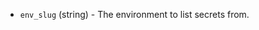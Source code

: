 <!-- Code generated from the comments of the Config struct in datasource/secrets/data.go; DO NOT EDIT MANUALLY -->

- `env_slug` (string) - The environment to list secrets from.

<!-- End of code generated from the comments of the Config struct in datasource/secrets/data.go; -->

